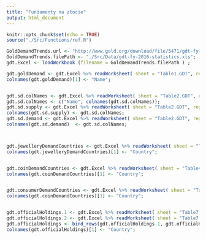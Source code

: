 ```yaml
---
title: "Fundamenty na złocie"
output: html_document
---
```


```r
knitr::opts_chunk$set(echo = TRUE)
source("./Src/Functions/ref.R")

GoldDemandTrends.url <- "http://www.gold.org/download/file/5471/gdt-fy-2016-statistics.xls";
GoldDemandTrends.filePath <- "./Src/Data/gdt-fy-2016-statistics.xls";
gdt.Excel <- loadWorkbook (filename = GoldDemandTrends.filePath ) ;

gdt.goldDemand <- gdt.Excel %>% readWorksheet( sheet = "Table1.GDT", region = "B5:I19");
colnames(gdt.goldDemand)[1] <- "Name";


gdt.sd.colNames <- gdt.Excel %>% readWorksheet( sheet = "Table2.GDT", region = "B5:I5") ;
gdt.sd.colNames <- c("Name", colnames(gdt.sd.colNames));
gdt.sd.supply <- gdt.Excel %>% readWorksheet( sheet = "Table2.GDT", region = "B6:I10");
colnames(gdt.sd.supply) <- gdt.sd.colNames;
gdt.sd.demand <- gdt.Excel %>% readWorksheet( sheet = "Table2.GDT", region = "B13:I22");
colnames(gdt.sd.demand)  <- gdt.sd.colNames;



gdt.jewelleryDemandCountries <- gdt.Excel %>% readWorksheet( sheet = "Table3.GDT", region = "B5:I45");
colnames(gdt.jewelleryDemandCountries)[1] <- "Country";


gdt.coinDemandCountries <- gdt.Excel %>% readWorksheet( sheet = "Table4.GDT", region = "B5:I45");
colnames(gdt.coinDemandCountries)[1] <- "Country";


gdt.consumerDemandCountries <- gdt.Excel %>% readWorksheet( sheet = "Table5.GDT", region = "B5:I45");
colnames(gdt.coinDemandCountries)[1] <- "Country";


gdt.officialHoldings.1 <- gdt.Excel %>% readWorksheet( sheet = "Table7.GDT", region = "C5:E25");
gdt.officialHoldings.2 <- gdt.Excel %>% readWorksheet( sheet = "Table7.GDT", region = "H5:J25");
gdt.officialHoldings <- bind_rows(gdt.officialHoldings.1, gdt.officialHoldings.2);
colnames(gdt.officialHoldings)[1] <- "Country";


```
